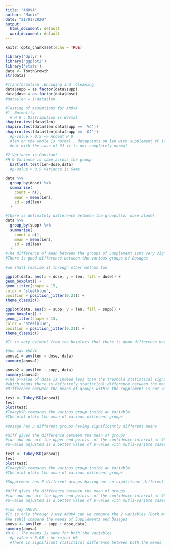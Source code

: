 ```yaml
---
title: "ANOVA"
author: "Manix"
date: "21/01/2020"
output:
  html_document: default
  word_document: default
---
```


```r
knitr::opts_chunk$set(echo = TRUE)
```

```r
library('dplyr')
library('ggplot2')
library('stats')
data <- ToothGrowth
str(data)

```

```r
#Transformation ,Encoding and  Cleaning
data$supp = as.factor(data$supp)
data$dose = as.factor(data$dose)
#data$len = 1/data$len
```

```r
#Testing of Assumtions for ANOVA
#1  Normality
  # H 0 : Distribution is Normal   
shapiro.test(data$len) 
shapiro.test(data$len[data$supp == 'VC']) 
shapiro.test(data$len[data$supp == 'OJ']) 
  #p-value > 0.5 => Accept H 0
  #len on the whole is normal , datapoints on len with supplement VC is also  normal
  #but with the case of OJ it is not completely normal

#2 Variance is Constant
#H 0 Variance is same across the group
  bartlett.test(len~dose,data)
  #p-value > 0.5 Variance is Same
```

```r
data %>% 
  group_by(dose) %>%
  summarise(
    count = n(),
    mean = mean(len),
    sd = sd(len)
  )

#There is definitely difference between the groups(for dose alone) 
data %>% 
  group_by(supp) %>%
  summarise(
    count = n(),
    mean = mean(len),
    sd = sd(len)
  )
#The difference of mean between the groups of Supplement isnt very significant but neverthless it is there
#There is good difference between the various groups of Dosages

#we shall realise it through other methos too
```


```r
ggplot(data, aes(x = dose, y = len, fill = dose)) +
geom_boxplot() +
geom_jitter(shape = 15,
color = "steelblue",
position = position_jitter(0.21)) +
theme_classic()

ggplot(data, aes(x = supp, y = len, fill = supp)) +
geom_boxplot() +
geom_jitter(shape = 15,
color = "steelblue",
position = position_jitter(0.21)) +
theme_classic()

#It is very evident from the boxplots that there is good difference between the 3 means of 3 groups grouped by 3 different types of dosages  , next we shall try to prove this differnce using a statistical test with anova
```
```r
#One way ANOVA
anova1 = aov(len ~ dose, data)
summary(anova1)

anova2 = aov(len ~ supp, data)
summary(anova2)
#The p-value of dose is indeed less than the treshold statistical significance 0.05,
#which means there is definitely statistical difference between the mean within the groups of 2 population
#Difference between the means of groups within the supplement is not very different , they can almost considered to be equal
```

```r
test <- TukeyHSD(anova1)
test
plot(test)
#TukeyHSD compares the various group inside an Variable
#The plot plots the mean of various different groups

#Dosage has 3 different groups having significantly different means

#diff gives the difference between the mean of groups
#lwr and upr are the upper end points  of the confidence interval at 95%
#p-value adjusted is a better value of p-value with mutli-variate cases
```
```r
test <- TukeyHSD(anova2)
test
plot(test)
#TukeyHSD compares the various group inside an Variable
#The plot plots the mean of various different groups

#Supplement has 2 different groups having not so significant different means

#diff gives the difference between the mean of groups
#lwr and upr are the upper end points  of the confidence interval at 95%
#p-value adjusted is a better value of p-value with mutli-variate cases
```

```r
#Two way ANOVA
#It is only through 2-way ANOVA can we compare the 2 variables (Both must be Factor variables)
#We sahll compare the means of Supplements and Dosages
anova <- aov(len ~ supp + dose,data)
summary(anova)
#H 0 : The means is same for both the variables
  #p-value < 0.05 : We reject H0
  #There is significant statistical difference between both the means 
```




